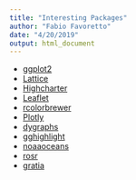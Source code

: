 ```yaml
---
title: "Interesting Packages"
author: "Fabio Favoretto"
date: "4/20/2019"
output: html_document
---
```


- [ggplot2](https://ggplot2.tidyverse.org/)
- [Lattice](https://www.statmethods.net/advgraphs/trellis.html)
- [Highcharter](http://jkunst.com/highcharter/)
- [Leaflet](https://rstudio.github.io/leaflet/)
- [rcolorbrewer](http://colorbrewer2.org/#type=sequential&scheme=BuGn&n=3)
- [Plotly](https://plotly-r.com/)
- [dygraphs](http://dygraphs.com/)
- [gghighlight](https://cran.r-project.org/web/packages/gghighlight/vignettes/gghighlight.html)
- [noaaoceans](https://cran.r-project.org/web/packages/noaaoceans/vignettes/getting_started.html)
- [rosr](https://github.com/pzhaonet/rosr)
- [gratia](https://gavinsimpson.github.io/gratia/)
